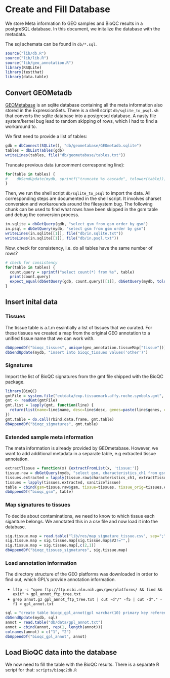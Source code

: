 Create and Fill Database
========================

We store Meta information fo GEO samples and BioQC results in 
a postgreSQL database. In this document, we initalize the
database with the metadata. 

The sql schemata can be found in `db/*.sql`. 

```r
source("lib/db.R")
source("lib/lib.R")
source("lib/geo_annotation.R")
library(RSQLite)
library(testthat)
library(data.table)
```

Convert GEOMetadb
-----------------

[GEOMetabase](https://www.bioconductor.org/packages/release/bioc/vignettes/GEOmetadb/inst/doc/GEOmetadb.html) 
is an sqlite database containing all the meta information also stored in the ExpressionSets. 
There is a shell script `db/sqlite_to_psql.sh` that converts the sqlite database into a postgresql database. 
A nasty file system/kernel bug lead to random skipping of rows, which I had to find a workaround to. 

We first need to provide a list of tables: 
```r
gdb = dbConnect(SQLite(), "db/geometabase/GEOmetadb.sqlite")
tables = dbListTables(gdb)
writeLines(tables, file("db/geometabase/tables.txt"))
```

Truncate previous data (uncomment corresponding line): 
```r
for(table in tables) {
#    dbSendUpdate(mydb, sprintf("truncate %s cascade", tolower(table)))
}
```

Then, we run the shell script `db/sqlite_to_psql` to import the data. All corresponding steps are documented in the shell script. 
It involves charset conversion and workarounds around the filesystem bug. 
The following chunk can be used to find what rows have been skipped in the gsm table and debug the conversion process. 
```r
in.sqlite = dbGetQuery(gdb, "select gsm from gsm order by gsm")
in.psql = dbGetQuery(mydb, "select gsm from gsm order by gsm")
writeLines(in.sqlite[[1]], file("db/in.sqlite.txt"))
writeLines(in.sqlite[[1]], file("db/in.psql.txt"))
```

Now, check for consistency, i.e. do all tables have the same number of rows? 
```r
# check for consistency 
for(table in tables) {
  count.query = sprintf("select count(*) from %s", table)
  print(count.query)
  expect_equal(dbGetQuery(gdb, count.query)[[1]], dbGetQuery(mydb, tolower(count.query))[[1]])
}
```


Insert inital data
------------------

### Tissues

The tissue table is a.t.m essintially a list of tissues that we curated. 
For these tissues we created a map from the original GEO annotation to a 
unified tissue name that we can work with. 
```r
dbAppendDf("bioqc_tissues", unique(geo_annotation.tissueMap["tissue"]))
dbSendUpdate(mydb, "insert into bioqc_tissues values('other')")
```


### Signatures

Import the list of BioQC signatures from the gmt file shipped with the BioQC package. 
```r
library(BioQC)
gmtFile = system.file("extdata/exp.tissuemark.affy.roche.symbols.gmt", package="BioQC")
gmt <- readGmt(gmtFile)
gmt.list = lapply(gmt, function(line) {
  return(list(name=line$name, desc=line$desc, genes=paste(line$genes, collapse=',')))
})
gmt.table = do.call(rbind.data.frame, gmt.table)
dbAppendDf("bioqc_signatures", gmt.table)
```


### Extended sample meta information

The meta information is already provided by GEOmetabase. However, we want to add additional metadata 
in a separate table, e.g extracted tissue annotation. 
```r
extractTissue = function(x) {extractFromList(x, 'tissue:')}
tissue.raw = dbGetQuery(mydb, "select gsm, characteristics_ch1 from gsm where characteristics_ch1 like '%tissue: %'")
tissues.extracted = lapply(tissue.raw$characteristics_ch1, extractTissue)
tissues = lapply(tissues.extracted, sanitizeTissue)
table = cbind(gsm=tissue.raw$gsm, tissue=tissues, tissue_orig=tissues.extracted)
dbAppendDf("bioqc_gsm", table)
```


### Map signatures to tissues

To decide about contaminations, we need to know to which tissue each siganture belongs. 
We annotated this in a csv file and now load it into the database. 
```r
sig.tissue.map = read.table("lib/res/map_signature_tissue.csv", sep=";")
sig.tissue.map = sig.tissue.map[sig.tissue.map$V2!="",]
sig.tissue.map = sig.tissue.map[,c(2,1)]
dbAppendDf("bioqc_tissues_signatures", sig.tissue.map)
```

### Load annotation information
The directory structure of the GEO platforms was downloaded in order to find out, which GPL's provide annotation
information. 

* `lftp -c "open ftp://ftp.ncbi.nlm.nih.gov/geo/platforms/ && find && exit" > gpl_annot_ftp_tree.txt` 
* `grep annot.gz gpl_annot_ftp_tree.txt | cut -d"/" -f5 | cut -d"." -f1 > gpl_annot.txt`

```r
sql = "create table bioqc_gpl_annot(gpl varchar(10) primary key references gpl(gpl), has_annot bool);"
dbSendUpdate(mydb, sql)
annot = read.table("db/data/gpl_annot.txt")
annot = cbind(annot, rep(1, length(annot)))
colnames(annot) = c("1", "2")
dbAppendDf("bioqc_gpl_annot", annot)
```



Load BioQC data into the database
---------------------------------

We now need to fill the table with the BioQC results. There is a separate R script for that:
`scripts/bioqc2db.R`


